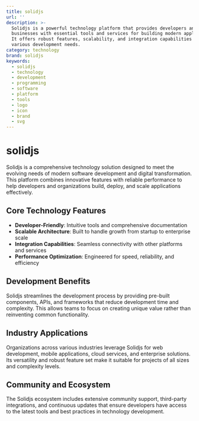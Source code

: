 ```yaml
---
title: solidjs
url: ''
description: >-
  Solidjs is a powerful technology platform that provides developers and
  businesses with essential tools and services for building modern applications.
  It offers robust features, scalability, and integration capabilities for
  various development needs.
category: technology
brand: solidjs
keywords:
  - solidjs
  - technology
  - development
  - programming
  - software
  - platform
  - tools
  - logo
  - icon
  - brand
  - svg
---
```


# solidjs

Solidjs is a comprehensive technology solution designed to meet the evolving needs of modern software development and digital transformation. This platform combines innovative features with reliable performance to help developers and organizations build, deploy, and scale applications effectively.

## Core Technology Features

- **Developer-Friendly**: Intuitive tools and comprehensive documentation
- **Scalable Architecture**: Built to handle growth from startup to enterprise scale
- **Integration Capabilities**: Seamless connectivity with other platforms and services
- **Performance Optimization**: Engineered for speed, reliability, and efficiency

## Development Benefits

Solidjs streamlines the development process by providing pre-built components, APIs, and frameworks that reduce development time and complexity. This allows teams to focus on creating unique value rather than reinventing common functionality.

## Industry Applications

Organizations across various industries leverage Solidjs for web development, mobile applications, cloud services, and enterprise solutions. Its versatility and robust feature set make it suitable for projects of all sizes and complexity levels.

## Community and Ecosystem

The Solidjs ecosystem includes extensive community support, third-party integrations, and continuous updates that ensure developers have access to the latest tools and best practices in technology development.

